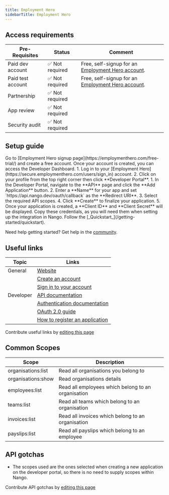 ```yaml
---
title: Employment Hero
sidebarTitle: Employment Hero
---
```



<Overview />
<PreBuiltTooling />
<PreBuiltUseCases />

## Access requirements
| Pre-Requisites | Status | Comment|
| - | - | - |
| Paid dev account | ✅ Not required | Free, self-signup for an [Employment Hero account](https://employmenthero.com/free-trial/). |
| Paid test account | ✅ Not required | Free, self-signup for an [Employment Hero account](https://employmenthero.com/free-trial/). |
| Partnership | ✅ Not required | |
| App review | ✅ Not required | |
| Security audit | ✅ Not required | |


## Setup guide

<Steps>
  <Step title="Create an Employment Hero account">
    Go to [Employment Hero signup page](https://employmenthero.com/free-trial/) and create a free account. Once your account is created, you can access the Developer Dashboard.
  </Step>
  <Step title="Access the Developer Portal">
    1. Log in to your [Employment Hero](https://secure.employmenthero.com/users/sign_in) account.  
    2. Click on your profile from the top right corner then click **Developer Portal**.  
  </Step>
  <Step title="Create a new app">
    1. In the Developer Portal, navigate to the **API** page and click the **Add Application** button.
    2. Enter a **Name** for your app and set `https://api.nango.dev/oauth/callback` as the **Redirect URI**.
    3. Select the required API scopes.  
    4. Click **Create** to finalize your application.  
    5. Once your application is created, a **Client ID** and **Client Secret** will be displayed. Copy these credentials, as you will need them when setting up the integration in Nango.
  </Step>
  <Step title="Next">
    Follow the [_Quickstart_](/getting-started/quickstart).  
  </Step>
</Steps>

<Tip>Need help getting started? Get help in the [community](https://nango.dev/slack).</Tip>


## Useful links

| Topic | Links | 
| - | - | 
| General | [Website](https://employmenthero.com/) |
| | [Create an account](https://employmenthero.com/free-trial/) |
| | [Sign in to your account](https://secure.employmenthero.com/users/sign_in) |
| Developer | [API documentation](https://developer.employmenthero.com) |
| | [Authentication documentation](https://developer.employmenthero.com/api-references/#icon-key-authentication) |
| | [OAuth 2.0 guide](https://developer.employmenthero.com/api-references/#obtain-access-token) |
| | [How to register an application](https://developer.employmenthero.com/api-references/#obtain-credentials) |

<Note>Contribute useful links by [editing this page](https://github.com/nangohq/nango/tree/master/docs/integrations/all/employment-hero.mdx)</Note>


## Common Scopes

| Scope | Description |
| ----- | ----------- |
| organisations:list | Read all organisations you belong to |
| organisations:show | Read organisations details |
| employees:list | Read all employees which belong to an organisation |
| teams:list | Read all teams which belong to an organisation |
| invoices:list| Read all invoices which belong to an organisation |
| payslips:list | Read all payslips which belong to an employee  |

## API gotchas

- The scopes used are the ones selected when creating a new application on the developer portal, so there is no need to supply scopes within Nango.

<Note>Contribute API gotchas by [editing this page](https://github.com/nangohq/nango/tree/master/docs/integrations/all/employment-hero.mdx)</Note>
